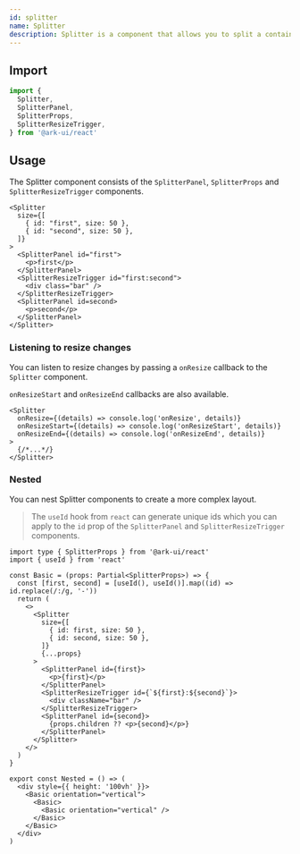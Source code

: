 ```yaml
---
id: splitter
name: Splitter
description: Splitter is a component that allows you to split a container into two or more resizable sections.
---
```


## Import

```ts
import {
  Splitter,
  SplitterPanel,
  SplitterProps,
  SplitterResizeTrigger,
} from '@ark-ui/react'
```

## Usage

The Splitter component consists of the `SplitterPanel`, `SplitterProps` and
`SplitterResizeTrigger` components.

```tsx
<Splitter
  size={[
    { id: "first", size: 50 },
    { id: "second", size: 50 },
  ]}
>
  <SplitterPanel id="first">
    <p>first</p>
  </SplitterPanel>
  <SplitterResizeTrigger id="first:second">
    <div class="bar" />
  </SplitterResizeTrigger>
  <SplitterPanel id=second>
    <p>second</p>
  </SplitterPanel>
</Splitter>
```

### Listening to resize changes

You can listen to resize changes by passing a `onResize` callback to the
`Splitter` component.

`onResizeStart` and `onResizeEnd` callbacks are also available.

```tsx
<Splitter
  onResize={(details) => console.log('onResize', details)}
  onResizeStart={(details) => console.log('onResizeStart', details)}
  onResizeEnd={(details) => console.log('onResizeEnd', details)}
>
  {/*...*/}
</Splitter>
```

### Nested

You can nest Splitter components to create a more complex layout.

> The `useId` hook from `react` can generate unique ids which you
> can apply to the `id` prop of the `SplitterPanel` and `SplitterResizeTrigger`
> components.

```tsx
import type { SplitterProps } from '@ark-ui/react'
import { useId } from 'react'

const Basic = (props: Partial<SplitterProps>) => {
  const [first, second] = [useId(), useId()].map((id) => id.replace(/:/g, '-'))
  return (
    <>
      <Splitter
        size={[
          { id: first, size: 50 },
          { id: second, size: 50 },
        ]}
        {...props}
      >
        <SplitterPanel id={first}>
          <p>{first}</p>
        </SplitterPanel>
        <SplitterResizeTrigger id={`${first}:${second}`}>
          <div className="bar" />
        </SplitterResizeTrigger>
        <SplitterPanel id={second}>
          {props.children ?? <p>{second}</p>}
        </SplitterPanel>
      </Splitter>
    </>
  )
}

export const Nested = () => (
  <div style={{ height: '100vh' }}>
    <Basic orientation="vertical">
      <Basic>
        <Basic orientation="vertical" />
      </Basic>
    </Basic>
  </div>
)
```
